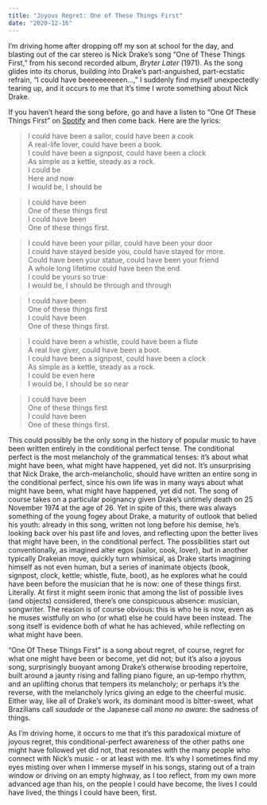 ```yaml
---
title: "Joyous Regret: One of These Things First"
date: "2020-12-16"
---
```

I'm driving home after dropping off my son at school for the day, and blasting out of the car stereo is Nick Drake's song "One of These Things First," from his second recorded album, *Bryter Later* (1971). As the song glides into its chorus, building into Drake's part-anguished, part-ecstatic refrain, "I could have beeeeeeeeeen...," I suddenly find myself unexpectedly tearing up, and it occurs to me that it's time I wrote something about Nick Drake.

If you haven't heard the song before, go and have a listen to "One Of These Things First" on [Spotify](https://open.spotify.com/track/0hNVjU6JKydHts0SAjHCno?si=IDHlynqET16sLTvC5WYOBQ) and then come back. Here are the lyrics:

> I could have been a sailor, could have been a cook   
> A real-life lover, could have been a book.  
> I could have been a signpost, could have been a clock  
> As simple as a kettle, steady as a rock.  
> I could be  
> Here and now  
> I would be, I should be  

> I could have been  
> One of these things first  
> I could have been  
> One of these things first.  

> I could have been your pillar, could have been your door  
> I could have stayed beside you, could have stayed for more.  
> Could have been your statue, could have been your friend  
> A whole long lifetime could have been the end.  
> I could be yours so true  
> I would be, I should be through and through  

> I could have been  
> One of these things first  
> I could have been  
> One of these things first.  

> I could have been a whistle, could have been a flute  
> A real live giver, could have been a boot.  
> I could have been a signpost, could have been a clock  
> As simple as a kettle, steady as a rock.  
> I could be even here  
> I would be, I should be so near  

> I could have been  
> One of these things first  
> I could have been  
> One of these things first.  

This could possibly be the only song in the history of popular music to have been written entirely in the conditional perfect tense. The conditional perfect is the most melancholy of the grammatical tenses: it's about what might have been, what might have happened, yet did not. It's unsurprising that Nick Drake, the arch-melancholic, should have written an entire song in the conditional perfect, since his own life was in many ways about what might have been, what might have happened, yet did not. The song of course takes on a particular poignancy given Drake's untimely death on 25 November 1974 at the age of 26. Yet in spite of this, there was always something of the young fogey about Drake, a maturity of outlook that belied his youth: already in this song, written not long before his demise, he's looking back over his past life and loves, and reflecting upon the better lives that might have been, in the conditional perfect. The possibilities start out conventionally, as imagined alter egos (sailor, cook, lover), but in another typically Drakeian move, quickly turn whimsical, as Drake starts imagining himself as not even human, but a series of inanimate objects (book, signpost, clock, kettle; whistle, flute, boot), as he explores what he could have been before the musician that he is now: one of these things first. Literally. At first it might seem ironic that among the list of possible lives (and objects) considered, there's one conspicuous absence: musician, songwriter. The reason is of course obvious: this is who he is now, even as he muses wistfully on who (or what) else he could have been instead. The song itself is evidence both of what he has achieved, while reflecting on what might have been.

"One Of These Things First" is a song about regret, of course, regret for what one might have been or become, yet did not; but it's also a joyous song, surprisingly buoyant among Drake's otherwise brooding repertoire, built around a jaunty rising and falling piano figure, an up-tempo rhythm, and an uplifting chorus that tempers its melancholy; or perhaps it's the reverse, with the melancholy lyrics giving an edge to the cheerful music. Either way, like all of Drake's work, its dominant mood is bitter-sweet, what Brazilians call *saudade* or the Japanese call *mono no aware*: the sadness of things.

As I'm driving home, it occurs to me that it's this paradoxical mixture of joyous regret, this conditional-perfect awareness of the other paths one might have followed yet did not, that resonates with the many people who connect with Nick's music - or at least with me. It's why I sometimes find my eyes misting over when I immerse myself in his songs, staring out of a train window or driving on an empty highway, as I too reflect, from my own more advanced age than his, on the people I could have become, the lives I could have lived, the things I could have been, first.
